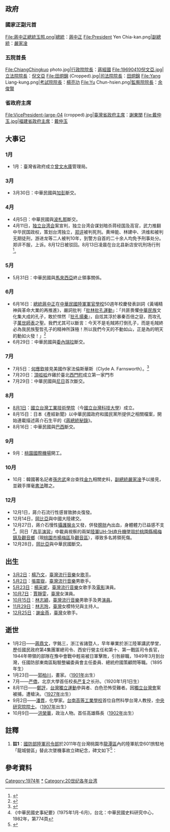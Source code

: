 {{noteTA
|G1=地名
}}
{{TaiwanYearTOC|1974}}
{{C21YearInTopic|1974}}

==政府==
===國家正副元首===
<gallery>
File:蔣中正總統玉照.png|[[中華民國總統|總統]]：[[蔣中正|蔣中正]]
File:President Yen Chia-kan.png|[[中華民國副總統|副總統]]：[[嚴家淦|嚴家淦]]
</gallery>

===五院首長===
<gallery>
File:ChiangChingkuo photo.jpg|[[行政院院長|行政院院長]]：[[蔣經國|蔣經國]]
File:19690410倪文亞.jpg|[[立法院院長|立法院院長]]：[[倪文亞|倪文亞]]
File:田炯錦 (Cropped).jpg|[[司法院院長|司法院院長]]：[[田炯錦|田炯錦]]
File:Yang Liang-kung.png|[[考試院院長|考試院院長]]：[[楊亮功|楊亮功]]
File:Yu Chun-hsien.png|[[監察院院長|監察院院長]]：[[余俊賢|余俊賢]]
</gallery>

===省政府主席===
<gallery>
File:VicePresident-large-04 (cropped).jpg|[[臺灣省政府主席|臺灣省政府主席]]：[[謝東閔_(台灣)|謝東閔]]
File:戴仲玉.jpg|[[福建省政府主席|福建省政府主席]]：[[戴仲玉|戴仲玉]]
</gallery>

==大事记==
=== 1月 ===
*1月：臺灣省政府成立[[曾文水庫|曾文水庫]]管理局。
=== 3月 ===
*3月30日：中華民國與[[加彭|加彭]]斷交。
=== 4月 ===
*4月5日：中華民國與[[波札那|波札那]]斷交。
*4月11日，[[独立台湾会|独立台湾会]]案宣判，独立台湾会谋划暗杀蒋经国及高官，武力推翻中华民国政权，策划台湾独立，[[郑评|郑评]]被判死刑。黄坤能、林建中、洪维和被判无期徒刑，游进龙等二人被判10年，到警方自首的二十余人均免予刑事处分。郑评不服，上诉。8月12日被驳回。8月13日凌晨在台北县新店安坑刑场行刑<ref>{{Cite web |url=http://mil.news.sina.com.cn/history/2015-12-18/doc-ifxmszek7231880.shtml |title=蒋介石父子处决过多少台独分子：共三人 |accessdate=2017-06-23 |archive-date=2019-06-10 |archive-url=https://web.archive.org/web/20190610150451/http://mil.news.sina.com.cn/history/2015-12-18/doc-ifxmszek7231880.shtml |dead-url=no }}</ref>。

=== 5月 ===
*5月31日：中華民國與[[馬來西亞|馬來西亞]]終止領事關係。
=== 6月 ===
*6月16日：[[中華民國總統|總統]][[蔣中正|蔣中正]]在[[中華民國陸軍軍官學校|中華民國陸軍軍官學校]]50週年校慶發表訓詞《黃埔精神與革命大業的再推進》，嚴詞批判「[[批林批孔運動|批林批孔運動]]」：「共匪畏懼[[中華民族|中華民族]]文化集大成的孔子，敢於悍然『[[批孔揚秦|批孔揚秦]]』，自炫其浮於暴秦百倍之惡，而攻孔子[[萬世師表|萬世師表]]之聖。我們尤其可以斷言：今天不是毛賊將打倒孔子，而是毛賊終必為我民族聖哲孔子的精神所誅殛！所以我們今天的不動如山，正是為的明天的動如火發！」<ref>{{Cite web |url=https://xn--fiq681d48s.org/CKS/class06/0051/0001.htm |title=黃埔精神與革命大業的再推進 |accessdate=2016-03-10 |archive-date=2013-11-09 |archive-url=https://web.archive.org/web/20131109100805/https://xn--fiq681d48s.org/CKS/class06/0051/0001.htm |dead-url=yes }}</ref>
*6月29日：中華民國與[[委內瑞拉|委內瑞拉]]斷交。

=== 7月 ===
*7月5日：[[何應欽|何應欽]]接見美國作家法倫斯華斯（Clyde A. Farnsworth）。<ref>{{cite book|author=何應欽|title=《中國與世界前途》|publisher=正中書局|location=台北|chapter=附錄（九）〈何應欽上將接見美作家法倫斯華斯談話記要〉|quote=（何應欽）答：中共幾個最重要人物確是毛澤東、周恩來、劉少奇、林彪等人，但現在僅餘毛、周兩人。毛的教育背景是湖南長沙師範學校學生，民國八年五四運動起自北京，他投考北京大學未能及格，在北大圖書館做館員。他本來喜看小說，熟讀三國演義、水滸傳等說部。昔時馬克思主義，無政府主義，基爾特社會主義以及工團社會主義的書都有譯本出版，傳布各種主義的刊物也流行社會。毛在北大圖書館，一面讀資治通鑑等歷史書籍，一面讀那些小冊子和雜誌。他那種頑強性格，結合了馬克斯的階級鬥爭論，三國演義的權謀術數，水滸傳的流寇思想，尤其是秦始皇、王莾和列寧、史達林的暴力專制。毛的教育背景如此，他的思想構成也在於此。周恩來受過一般的基本教育、在天津南開中學讀書之後，又以「勤工儉學」去法國。他見識過歐洲的文化與學術，却又未受大學的正規教育，只是比毛澤東的見聞較廣，知識較豐富而已。……後來周恩來失掉兵權，便做中共對外交涉的工作，很有他一套政治手腕與政治詐術。被外國人士誤認他是實證主義。|date=1974年10月}}</ref>{{rp|217}}
*7月20日：[[頂呱呱|頂呱呱]]炸雞於臺北[[西門町|西門町]]成立第一家門市
*7月29日：中華民國與[[尼日|尼日]]首次斷交。
=== 8月 ===
*[[8月1日|8月1日]]：[[國立台灣工業技術學院|國立台灣工業技術學院]]（今[[國立台灣科技大學|國立台灣科技大學]]）成立。
*8月15日：日本《產經新聞》以中華民國政府和國民黨所提供之相關檔案，開始連載描述蔣介石生平的《[[蔣總統秘錄|蔣總統秘錄]]》。
*8月16日：中華民國與[[巴西|巴西]]斷交。

=== 9月 ===
*9月：[[桃園國際機場|桃園國際機場]]開工。

=== 10月 ===
*10月：韓國著名記者[[孫忠武|孫忠武]]來台查找[[金九|金九]]相關史料，[[中華民國副總統|副總統]][[嚴家淦|嚴家淦]]予以接見，並親手揮毫[[書法|書法]]贈之。

=== 12月 ===
*12月1日，蔣介石流行性感冒致肺炎復發。
*12月14日，[[岡比亞|岡比亞]]與中國大陸建交。
*12月27日，蔣介石慢性[[攝護腺炎|攝護腺炎]]又發，併發[[膀胱|膀胱]]內出血，身體體力已益感不支<ref>《中華民國史事紀要》(1975年1月-6月)，台北：中華民國史料研究中心，1982年，第774頁</ref>。同日「[[昌平演習|昌平演習]]」中載員視察的兩架[[中華民國陸軍|陸軍]][[UH-1直升機|UH-1H直升機]][[1974年中華民國陸軍UH-1H直升機墜毀事故|墜毀於桃園縣楊梅鎮及觀音鄉]]（現[[桃園市|桃園市]][[楊梅區|楊梅區]]及[[觀音區|觀音區]]），導致多名將領死傷{{ref label|昌平演習|註1|}}。
*12月28日，[[岡比亞|岡比亞]]與中華民國斷交。

== 出生 ==  
* [[3月2日|3月2日]]：[[楊乃文|楊乃文]]，[[臺灣|臺灣]][[流行音樂|流行音樂]]女[[歌手|歌手]]。
* [[5月2日|5月2日]]：[[張震嶽|張震嶽]]，[[臺灣|臺灣]][[流行音樂|流行音樂]]男歌手。
* [[5月23日|5月23日]]：[[楊采妮|楊采妮]]，[[臺灣|臺灣]][[流行音樂|流行音樂]]女歌手及[[電影|電影]]演員。
* [[10月7日|10月7日]]：[[賈靜雯|賈靜雯]]，[[臺灣|臺灣]]女演員。
* [[10月15日|10月15日]]：[[林志穎|林志穎]]，[[臺灣|臺灣]][[流行音樂|流行音樂]]男歌手及男[[演員|演員]]。
* [[11月29日|11月29日]]：[[林志玲|林志玲]]，[[臺灣|臺灣]]女模特兒與主持人。
* [[12月25日|12月25日]]：[[謝金燕|謝金燕]]，[[臺灣|臺灣]]女歌手。

== 逝世 ==
* 1月2日——[[蔣鼎文|蔣鼎文]]，字銘三，浙江省諸暨人，早年畢業於浙江陸軍講武學堂，歷任國民政府第4集團軍總司令、西安行營主任和第十、第一戰區司令長官，1944年帶領的部隊在豫中會戰中輕易被日軍擊敗，引咎辭職，1949年3月到台灣，任國防部東南區點驗整編委員會主任委員、總統府國策顧問等職。（1895年生）
* 1月23日——[[郭柏川|郭柏川]]，畫家。（[[1901年臺灣|1901年]]出生）
* 7月——[[严僑|严僑]]，北京大學首任校長[[严复|严复]]之长孙。（1920年1月1日生）
* 8月11日——[[鄭評|鄭評]]，[[台灣獨立運動|台灣獨立運動]]參與者、白色恐怖受難者。因[[獨立台灣會|獨立台灣會]]案被捕，遭槍決。（[[1927年臺灣|1927年]]出生）
* 9月2日——[[潘貫|潘貫]]，化學家。[[台南高等工業學校|台南高等工業學校]]首位自然科學台灣人教授，[[中央研究院院士|中央研究院院士]]。（[[1907年臺灣|1907年]]出生）
* 10月9日——[[洪榮華|洪榮華]]，政治人物。首任高雄縣長（[[1902年臺灣|1902年]]出生）

==註釋==
# '''註1'''{{note|昌平演習}}：[[國防部陸軍司令部|國防部陸軍司令部]]於2011年在台灣桃園市[[龍潭區_(台灣)|龍潭區]]內的陸軍航空601旅駐地「龍城營區」替此次墜機事故立碑紀念，碑文如下<ref name="昌平">{{Cite web |url=http://www.president.gov.tw/Default.aspx?tabid=131&rmid=514&itemid=34942 |publisher=[[中華民國總統府|中華民國總統府]] |title=總統視導桃園地區陸軍航空601旅及陸軍司令部（影片0分44秒） |date=2015-06-18 |archiveurl=https://web.archive.org/web/20170426181059/http://www.president.gov.tw/Default.aspx?tabid=131&rmid=514&itemid=34942 |archivedate=2017-04-26 |deadurl=yes |accessdate=2017-04-27 }}</ref>：{{cquote|'''昌平演習殉難將士紀念碑誌'''<br>昌平操演展經綸　督訓宣猷南北巡<br>鐵翼凌空觀壁壘　風雲不測暗星辰<br>墜機殉職人天隔　慕烈褒忠碑碣新<br>殷鑑千秋資教戰　敬揚勳澤鏤貞珉<br>「昌平演習」係陸軍師指揮所高司演習，以第六十八師演南軍、第十七師演北軍之攻防戰守，時為民國六十三年十二月二十七日，陸軍總司令[[于豪章|-{zh-hans:于; zh-hant:于;}-豪章]]上將偕7、347號直升機赴北軍視察，詎天候突變，先後墜毀於桃園楊梅及觀音等地，雖陸航飛安因此教訓而臻制度化之改善，然應劫將士皆國之楨幹，忠勤懋績，勳澤垂型，允宜樹碑欽表，並以此殷鑑，戒慎乎運籌教戰，增益于飛行安全，強固國防，確臻不可勝之境，則堪慰殉職忠烈在天之靈歟。<br>殉職者計有總部主任張雯澤中將、第一軍團司令[[茍雲森|茍雲森]]中將、第十軍軍長馮應本少將、總部情報署長陳榮堂少將、後勤署長陳清琪少將、通信署副署長常啟宇少將、總司令室主任朱世祺上校、總部主任侍從官李明典中校、正駕駛張胡繩上尉、副駕駛徐坤錦上尉、呂理河中尉、機工長王世清士官長、何功輝上士等十三員。重傷者計有總司令-{zh-hans:于; zh-hant:于;}-豪章上將、國防部聯訓部督考官張兆聰中將、正駕駛梁臺生中尉及強忍腿骨斷折劇痛，浴血爬出攔車馳救的總司令侍從官[[高華柱|高華柱]]上尉等四員。<br>　　　　國防部陸軍司令部　謹識<br>中華民國一〇〇年十二月二十七日}}

==參考資料==
{{Reflist|2}}

{{每年台灣}}
[[Category:1974年|Category:1974年]]
[[Category:1974年台灣|*]]
[[Category:20世纪各年台湾|Category:20世纪各年台湾]]